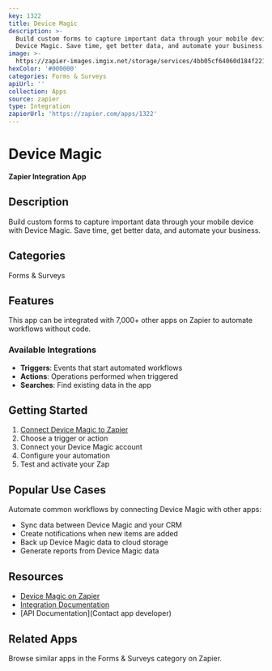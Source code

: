 ```yaml
---
key: 1322
title: Device Magic
description: >-
  Build custom forms to capture important data through your mobile device with
  Device Magic. Save time, get better data, and automate your business.
image: >-
  https://zapier-images.imgix.net/storage/services/4bb05cf64060d184f221fd25eb1fb614.png?auto=format%2Ccompress&ixlib=python-3.0.0&q=50
hexColor: '#000000'
categories: Forms & Surveys
apiUrl: ''
collection: Apps
source: zapier
type: Integration
zapierUrl: 'https://zapier.com/apps/1322'
---
```

# Device Magic

**Zapier Integration App**

## Description

Build custom forms to capture important data through your mobile device with Device Magic. Save time, get better data, and automate your business.

## Categories

Forms & Surveys

## Features

This app can be integrated with 7,000+ other apps on Zapier to automate workflows without code.

### Available Integrations

- **Triggers**: Events that start automated workflows
- **Actions**: Operations performed when triggered
- **Searches**: Find existing data in the app

## Getting Started

1. [Connect Device Magic to Zapier](https://zapier.com/apps/1322)
2. Choose a trigger or action
3. Connect your Device Magic account
4. Configure your automation
5. Test and activate your Zap

## Popular Use Cases

Automate common workflows by connecting Device Magic with other apps:

- Sync data between Device Magic and your CRM
- Create notifications when new items are added
- Back up Device Magic data to cloud storage
- Generate reports from Device Magic data

## Resources

- [Device Magic on Zapier](https://zapier.com/apps/1322)
- [Integration Documentation](https://zapier.com/apps/1322/integrations)
- [API Documentation](Contact app developer)

## Related Apps

Browse similar apps in the Forms & Surveys category on Zapier.
